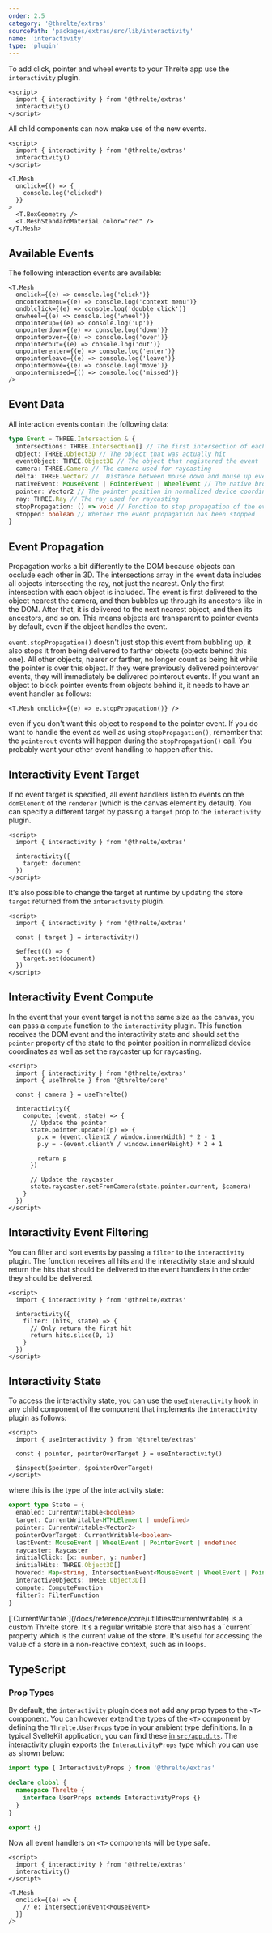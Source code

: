 ```yaml
---
order: 2.5
category: '@threlte/extras'
sourcePath: 'packages/extras/src/lib/interactivity'
name: 'interactivity'
type: 'plugin'
---
```


To add click, pointer and wheel events to your Threlte app use the `interactivity` plugin.

```svelte title="Scene.svelte" {2,3}+
<script>
  import { interactivity } from '@threlte/extras'
  interactivity()
</script>
```

<Example path="extras/interactivity" />

All child components can now make use of the new events.

```svelte title="Scene.svelte" {7-9}+
<script>
  import { interactivity } from '@threlte/extras'
  interactivity()
</script>

<T.Mesh
  onclick={() => {
    console.log('clicked')
  }}
>
  <T.BoxGeometry />
  <T.MeshStandardMaterial color="red" />
</T.Mesh>
```

## Available Events

The following interaction events are available:

```svelte
<T.Mesh
  onclick={(e) => console.log('click')}
  oncontextmenu={(e) => console.log('context menu')}
  ondblclick={(e) => console.log('double click')}
  onwheel={(e) => console.log('wheel')}
  onpointerup={(e) => console.log('up')}
  onpointerdown={(e) => console.log('down')}
  onpointerover={(e) => console.log('over')}
  onpointerout={(e) => console.log('out')}
  onpointerenter={(e) => console.log('enter')}
  onpointerleave={(e) => console.log('leave')}
  onpointermove={(e) => console.log('move')}
  onpointermissed={() => console.log('missed')}
/>
```

## Event Data

All interaction events contain the following data:

```typescript
type Event = THREE.Intersection & {
  intersections: THREE.Intersection[] // The first intersection of each intersected object
  object: THREE.Object3D // The object that was actually hit
  eventObject: THREE.Object3D // The object that registered the event
  camera: THREE.Camera // The camera used for raycasting
  delta: THREE.Vector2 //  Distance between mouse down and mouse up event in pixels
  nativeEvent: MouseEvent | PointerEvent | WheelEvent // The native browser event
  pointer: Vector2 // The pointer position in normalized device coordinates
  ray: THREE.Ray // The ray used for raycasting
  stopPropagation: () => void // Function to stop propagation of the event
  stopped: boolean // Whether the event propagation has been stopped
}
```

## Event Propagation

Propagation works a bit differently to the DOM because objects can occlude each other in 3D.
The intersections array in the event data includes all objects intersecting the ray, not just the
nearest. Only the first intersection with each object is included. The event is first delivered
to the object nearest the camera, and then bubbles up through its ancestors like in the DOM.
After that, it is delivered to the next nearest object, and then its ancestors, and so on.
This means objects are transparent to pointer events by default, even if the object handles
the event.

`event.stopPropagation()` doesn't just stop this event from bubbling up, it also stops it from
being delivered to farther objects (objects behind this one). All other objects, nearer or farther,
no longer count as being hit while the pointer is over this object. If they were previously
delivered pointerover events, they will immediately be delivered pointerout events. If you want
an object to block pointer events from objects behind it, it needs to have an event handler as follows:

```svelte
<T.Mesh onclick={(e) => e.stopPropagation()} />
```

even if you don't want this object to respond to the pointer event. If you do want to handle the
event as well as using `stopPropagation()`, remember that the `pointerout` events will happen during
the `stopPropagation()` call. You probably want your other event handling to happen after this.

## Interactivity Event Target

If no event target is specified, all event handlers listen to events on the `domElement` of the
`renderer` (which is the canvas element by default). You can specify a different target by passing
a `target` prop to the `interactivity` plugin.

```svelte title="Scene.svelte"
<script>
  import { interactivity } from '@threlte/extras'

  interactivity({
    target: document
  })
</script>
```

It's also possible to change the target at runtime by updating the store `target` returned from the
`interactivity` plugin.

```svelte title="Scene.svelte"
<script>
  import { interactivity } from '@threlte/extras'

  const { target } = interactivity()

  $effect(() => {
    target.set(document)
  })
</script>
```

## Interactivity Event Compute

In the event that your event target is not the same size as the canvas, you can pass a `compute` function
to the `interactivity` plugin. This function receives the DOM event and the interactivity state and should
set the `pointer` property of the state to the pointer position in normalized device coordinates as well
as set the raycaster up for raycasting.

```svelte title="Scene.svelte"
<script>
  import { interactivity } from '@threlte/extras'
  import { useThrelte } from '@threlte/core'

  const { camera } = useThrelte()

  interactivity({
    compute: (event, state) => {
      // Update the pointer
      state.pointer.update((p) => {
        p.x = (event.clientX / window.innerWidth) * 2 - 1
        p.y = -(event.clientY / window.innerHeight) * 2 + 1

        return p
      })

      // Update the raycaster
      state.raycaster.setFromCamera(state.pointer.current, $camera)
    }
  })
</script>
```

## Interactivity Event Filtering

You can filter and sort events by passing a `filter` to the `interactivity` plugin. The function receives all hits and the interactivity state and should return the hits that should be delivered to the event handlers in the order they should be delivered.

```svelte title="Scene.svelte"
<script>
  import { interactivity } from '@threlte/extras'

  interactivity({
    filter: (hits, state) => {
      // Only return the first hit
      return hits.slice(0, 1)
    }
  })
</script>
```

## Interactivity State

To access the interactivity state, you can use the `useInteractivity` hook in any child component of the component that implements the `interactivity` plugin as follows:

```svelte title="Child.svelte"
<script>
  import { useInteractivity } from '@threlte/extras'

  const { pointer, pointerOverTarget } = useInteractivity()

  $inspect($pointer, $pointerOverTarget)
</script>
```

where this is the type of the interactivity state:

```ts
export type State = {
  enabled: CurrentWritable<boolean>
  target: CurrentWritable<HTMLElement | undefined>
  pointer: CurrentWritable<Vector2>
  pointerOverTarget: CurrentWritable<boolean>
  lastEvent: MouseEvent | WheelEvent | PointerEvent | undefined
  raycaster: Raycaster
  initialClick: [x: number, y: number]
  initialHits: THREE.Object3D[]
  hovered: Map<string, IntersectionEvent<MouseEvent | WheelEvent | PointerEvent>>
  interactiveObjects: THREE.Object3D[]
  compute: ComputeFunction
  filter?: FilterFunction
}
```

<Tip type="tip">
  [`CurrentWritable`](/docs/reference/core/utilities#currentwritable) is a custom Threlte store.
  It's a regular writable store that also has a `current` property which is the current value of the
  store. It's useful for accessing the value of a store in a non-reactive context, such as in loops.
</Tip>

## TypeScript

### Prop Types

By default, the `interactivity` plugin does not add any prop types to the `<T>`
component. You can however extend the types of the `<T>` component by defining
the `Threlte.UserProps` type in your ambient type definitions. In a typical
SvelteKit application, you can find these [in
`src/app.d.ts`](https://svelte.dev/docs/kit/types#app.d.ts). The interactivity
plugin exports the `InteractivityProps` type which you can use as shown below:

```ts title="src/app.d.ts"
import type { InteractivityProps } from '@threlte/extras'

declare global {
  namespace Threlte {
    interface UserProps extends InteractivityProps {}
  }
}

export {}
```

Now all event handlers on `<T>` components will be type safe.

```svelte title="Scene.svelte"
<script>
  import { interactivity } from '@threlte/extras'
  interactivity()
</script>

<T.Mesh
  onclick={(e) => {
    // e: IntersectionEvent<MouseEvent>
  }}
/>
```
